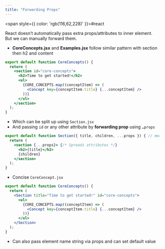 ```yaml
---
title: "Forwarding Props"
---
```



<span style={{ color: 'rgb(116,62,228)' }}>#react</span> 

React doesn’t automatically pass extra props/attributes to inner element. But we can manually forward them.

<ImageZoom src="https://raw.githubusercontent.com/himanshu864/DevObs/refs/heads/main/Assets/Pasted%20image%2020241223161619.png" alt="Pasted image 20241223161619.png" />

- **CoreConcepts.jsx** and **Examples.jsx** follow similar pattern with section then h2 and content

```jsx
export default function CoreConcepts() {
  return (
    <section id="core-concepts">
      <h2>Time to get started!</h2>
      <ul>
        {CORE_CONCEPTS.map((conceptItem) => (
          <Concept key={conceptItem.title} {...conceptItem} />
        ))}
      </ul>
    </section>
  );
}
```

- Which can be split up using `Section.jsx`
- And passing `id` or any other attribute by **forwarding prop** using `…props`

```jsx
export default function Section({ title, children, ...props }) { // merge
  return (
    <section {...props}> {/* Spreads attributes */}
      <h2>{title}</h2>
      {children}
    </section>
  );
}
```

- Concise `CoreConcept.jsx`
```jsx
export default function CoreConcepts() {
  return (
    <Section title="Time to get started!" id="core-concepts">
      <ul>
        {CORE_CONCEPTS.map((conceptItem) => (
          <Concept key={conceptItem.title} {...conceptItem} />
        ))}
      </ul>
    </Section>
  );
}
```

- Can also pass element name string via props and can set default value
